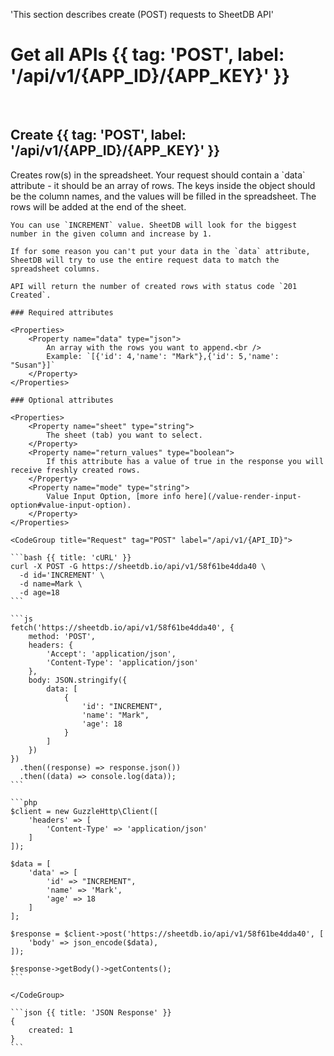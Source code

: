   'This section describes create (POST) requests to SheetDB API'

# Get all APIs {{ tag: 'POST', label: '/api/v1/{APP_ID}/{APP_KEY}' }}

<br />

## Create {{ tag: 'POST', label: '/api/v1/{APP_ID}/{APP_KEY}' }}

<Row>
  <Col>
    Creates row(s) in the spreadsheet. Your request should contain a `data` attribute - it should be an array of rows. The keys inside the object should be the column names, and the values will be filled in the spreadsheet. The rows will be added at the end of the sheet.

    You can use `INCREMENT` value. SheetDB will look for the biggest number in the given column and increase by 1.

    If for some reason you can't put your data in the `data` attribute, SheetDB will try to use the entire request data to match the spreadsheet columns.

    API will return the number of created rows with status code `201 Created`.

    ### Required attributes

    <Properties>
        <Property name="data" type="json">
            An array with the rows you want to append.<br />
            Example: `[{'id': 4,'name': "Mark"},{'id': 5,'name': "Susan"}]`
        </Property>
    </Properties>

    ### Optional attributes

    <Properties>
        <Property name="sheet" type="string">
            The sheet (tab) you want to select.
        </Property>
        <Property name="return_values" type="boolean">
            If this attribute has a value of true in the response you will receive freshly created rows.
        </Property>
        <Property name="mode" type="string">
            Value Input Option, [more info here](/value-render-input-option#value-input-option).
        </Property>
    </Properties>
  </Col>
  <Col>

    <CodeGroup title="Request" tag="POST" label="/api/v1/{API_ID}">

    ```bash {{ title: 'cURL' }}
    curl -X POST -G https://sheetdb.io/api/v1/58f61be4dda40 \
      -d id='INCREMENT' \
      -d name=Mark \
      -d age=18
    ```

    ```js
    fetch('https://sheetdb.io/api/v1/58f61be4dda40', {
        method: 'POST',
        headers: {
            'Accept': 'application/json',
            'Content-Type': 'application/json'
        },
        body: JSON.stringify({
            data: [
                {
                    'id': "INCREMENT",
                    'name': "Mark",
                    'age': 18
                }
            ]
        })
    })
      .then((response) => response.json())
      .then((data) => console.log(data));
    ```

    ```php
    $client = new GuzzleHttp\Client([
        'headers' => [
            'Content-Type' => 'application/json'
        ]
    ]);

    $data = [
        'data' => [
            'id' => "INCREMENT",
            'name' => 'Mark',
            'age' => 18
        ]
    ];

    $response = $client->post('https://sheetdb.io/api/v1/58f61be4dda40', [
        'body' => json_encode($data),
    ]);

    $response->getBody()->getContents();
    ```

    </CodeGroup>

    ```json {{ title: 'JSON Response' }}
    {
        created: 1
    }
    ```

  </Col>
</Row>
